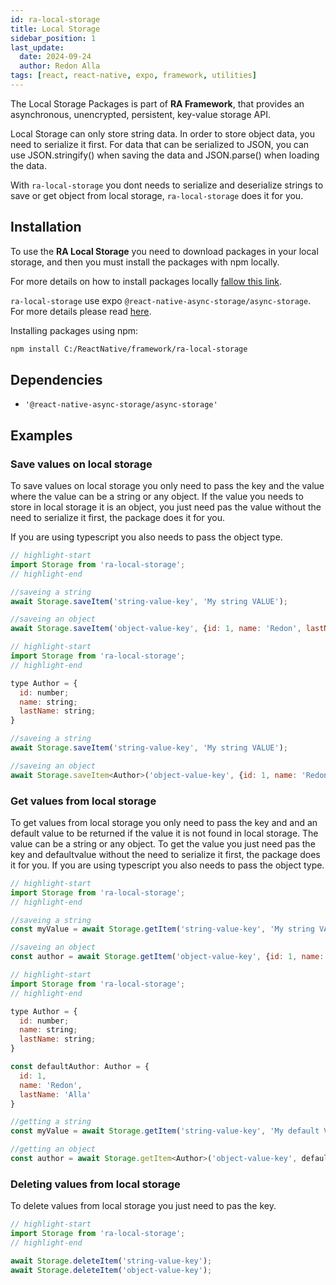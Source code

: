 ```yaml
---
id: ra-local-storage
title: Local Storage
sidebar_position: 1
last_update:
  date: 2024-09-24
  author: Redon Alla
tags: [react, react-native, expo, framework, utilities]
---
```

The Local Storage Packages is part of **RA Framework**, that provides an asynchronous, unencrypted, persistent, key-value storage API.

Local Storage can only store string data. In order to store object data, you need to serialize it first. For data that can be serialized to JSON, you can use JSON.stringify() when saving the data and JSON.parse() when loading the data.

With `ra-local-storage` you dont needs to serialize and deserialize strings to save or get object from local storage, `ra-local-storage` does it for you.

## Installation

To use the **RA Local Storage** you need to download packages in your local storage, and then you must install the packages with npm locally.

For more details on how to install packages locally [fallow this link](/docs/getting-gtarted/installation).

`ra-local-storage` use expo `@react-native-async-storage/async-storage`. For more details please read [here](https://docs.expo.dev/versions/latest/sdk/async-storage/). 

Installing packages using npm:
```bash npm2yarn
npm install C:/ReactNative/framework/ra-local-storage
```

## Dependencies
- `'@react-native-async-storage/async-storage'`


## Examples

### Save values on local storage

To save values ​​on local storage you only need to pass the key and the value where the value can be a string or any object.
If the value you needs to store in local storage it is an object, you just need pas the value without the need to serialize it first, the package does it for you.

If you are using typescript you also needs to pass the object type.


<Tabs>
<TabItem value="javascript" label="Javascript" default>

```js showLineNumbers
// highlight-start
import Storage from 'ra-local-storage';
// highlight-end

//saveing a string
await Storage.saveItem('string-value-key', 'My string VALUE');

//saveing an object
await Storage.saveItem('object-value-key', {id: 1, name: 'Redon', lastName: 'Alla'});
```
</TabItem>
<TabItem value="typescript" label="Typescript">

```jsx showLineNumbers
// highlight-start
import Storage from 'ra-local-storage';
// highlight-end

type Author = {
  id: number;
  name: string;
  lastName: string;
}

//saveing a string
await Storage.saveItem('string-value-key', 'My string VALUE');

//saveing an object
await Storage.saveItem<Author>('object-value-key', {id: 1, name: 'Redon', lastName: 'Alla'});
```
</TabItem>
</Tabs>


### Get values from local storage

To get values from local storage you only need to pass the key and and an default value to be returned if the value it is not found in local storage.
The value can be a string or any object.
To get the value you just need pas the key and defaultvalue without the need to serialize it first, the package does it for you.
If you are using typescript you also needs to pass the object type.

<Tabs>
<TabItem value="javascript" label="Javascript" default>

```js showLineNumbers
// highlight-start
import Storage from 'ra-local-storage';
// highlight-end

//saveing a string
const myValue = await Storage.getItem('string-value-key', 'My string VALUE');

//saveing an object
const author = await Storage.getItem('object-value-key', {id: 1, name: 'Redon', lastName: 'Alla'});
```
</TabItem>
<TabItem value="typescript" label="Typescript">

```jsx showLineNumbers
// highlight-start
import Storage from 'ra-local-storage';
// highlight-end

type Author = {
  id: number;
  name: string;
  lastName: string;
}

const defaultAuthor: Author = {
  id: 1,
  name: 'Redon',
  lastName: 'Alla'
}

//getting a string
const myValue = await Storage.getItem('string-value-key', 'My default VALUE');

//getting an object
const author = await Storage.getItem<Author>('object-value-key', defaultAuthor);
```
</TabItem>
</Tabs>


### Deleting values from local storage

To delete values from local storage you just need to pas the key.

```js showLineNumbers
// highlight-start
import Storage from 'ra-local-storage';
// highlight-end

await Storage.deleteItem('string-value-key');
await Storage.deleteItem('object-value-key');
```


<DocCardList />